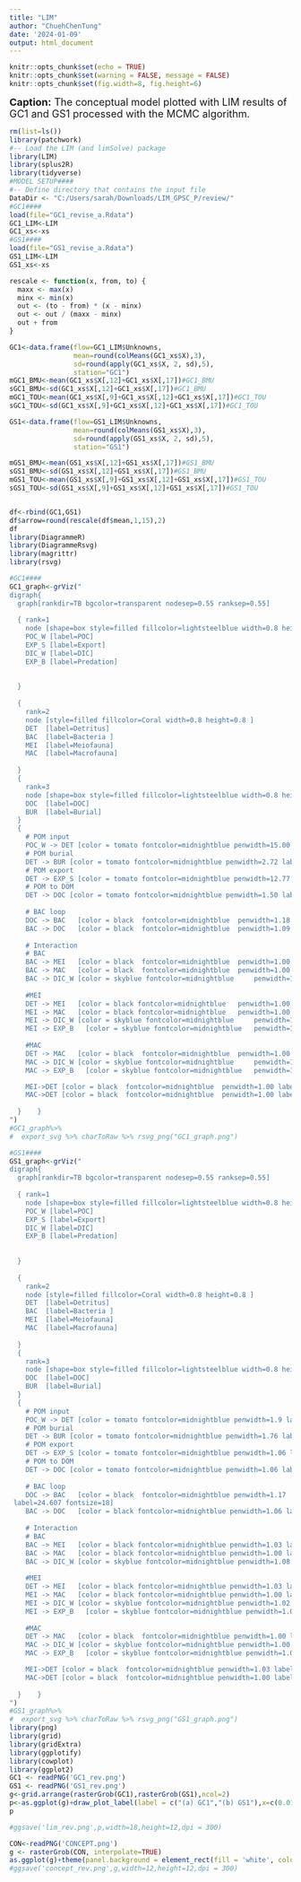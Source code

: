 ---
title: "LIM"
author: "ChuehChenTung"
date: '2024-01-09'
output: html_document
---

```{r setup, include=FALSE}
knitr::opts_chunk$set(echo = TRUE)
knitr::opts_chunk$set(warning = FALSE, message = FALSE) 
knitr::opts_chunk$set(fig.width=8, fig.height=6) 
```

<font size="4"> **Caption:** The conceptual model plotted with LIM results of GC1 and GS1 processed with the MCMC algorithm.

</font>

```{r}
rm(list=ls())
library(patchwork)
#-- Load the LIM (and limSolve) package 
library(LIM)
library(splus2R)
library(tidyverse)
#MODEL SETUP####
#-- Define directory that contains the input file
DataDir <- "C:/Users/sarah/Downloads/LIM_GPSC_P/review/"
#GC1####
load(file="GC1_revise_a.Rdata")
GC1_LIM<-LIM
GC1_xs<-xs
#GS1####
load(file="GS1_revise_a.Rdata")
GS1_LIM<-LIM
GS1_xs<-xs

rescale <- function(x, from, to) {
  maxx <- max(x)
  minx <- min(x)
  out <- (to - from) * (x - minx)
  out <- out / (maxx - minx)
  out + from
}

GC1<-data.frame(flow=GC1_LIM$Unknowns,
                mean=round(colMeans(GC1_xs$X),3),
                sd=round(apply(GC1_xs$X, 2, sd),5),
                station="GC1")
mGC1_BMU<-mean(GC1_xs$X[,12]+GC1_xs$X[,17])#GC1_BMU
sGC1_BMU<-sd(GC1_xs$X[,12]+GC1_xs$X[,17])#GC1_BMU
mGC1_TOU<-mean(GC1_xs$X[,9]+GC1_xs$X[,12]+GC1_xs$X[,17])#GC1_TOU
sGC1_TOU<-sd(GC1_xs$X[,9]+GC1_xs$X[,12]+GC1_xs$X[,17])#GC1_TOU

GS1<-data.frame(flow=GS1_LIM$Unknowns,
                mean=round(colMeans(GS1_xs$X),3),
                sd=round(apply(GS1_xs$X, 2, sd),5),
                station="GS1")

mGS1_BMU<-mean(GS1_xs$X[,12]+GS1_xs$X[,17])#GS1_BMU
sGS1_BMU<-sd(GS1_xs$X[,12]+GS1_xs$X[,17])#GS1_BMU
mGS1_TOU<-mean(GS1_xs$X[,9]+GS1_xs$X[,12]+GS1_xs$X[,17])#GS1_TOU
sGS1_TOU<-sd(GS1_xs$X[,9]+GS1_xs$X[,12]+GS1_xs$X[,17])#GS1_TOU


df<-rbind(GC1,GS1)
df$arrow=round(rescale(df$mean,1,15),2)
df
library(DiagrammeR)
library(DiagrammeRsvg)
library(magrittr)
library(rsvg)

#GC1####
GC1_graph<-grViz("
digraph{
  graph[rankdir=TB bgcolor=transparent nodesep=0.55 ranksep=0.55]
  
  { rank=1
    node [shape=box style=filled fillcolor=lightsteelblue width=0.8 height=0.3]
    POC_W [label=POC]
    EXP_S [label=Export]
    DIC_W [label=DIC]
    EXP_B [label=Predation]
    
    
  }
  
  {
    rank=2
    node [style=filled fillcolor=Coral width=0.8 height=0.8 ]
    DET  [label=Detritus]
    BAC  [label=Bacteria ]
    MEI  [label=Meiofauna]
    MAC  [label=Macrofauna]
    
  }  
  {
    rank=3
    node [shape=box style=filled fillcolor=lightsteelblue width=0.8 height=0.3]
    DOC  [label=DOC]
    BUR  [label=Burial]
  }  
  {
    # POM input
    POC_W -> DET [color = tomato fontcolor=midnightblue penwidth=15.00 label=2017.454 fontsize=18]
    # POM burial
    DET -> BUR [color = tomato fontcolor=midnightblue penwidth=2.72 label=248.475 fontsize=18]
    # POM export
    DET -> EXP_S [color = tomato fontcolor=midnightblue penwidth=12.77 label=1696.628 fontsize=18]
    # POM to DOM
    DET -> DOC [color = tomato fontcolor=midnightblue penwidth=1.50 label=72.271 fontsize=18]
    
    # BAC loop
    DOC -> BAC   [color = black  fontcolor=midnightblue	 penwidth=1.18 label=26.326 fontsize=18]
    BAC -> DOC   [color = black  fontcolor=midnightblue	 penwidth=1.09 label=12.448 fontsize=18]
    
    # Interaction
    # BAC
    BAC -> MEI   [color = black  fontcolor=midnightblue	 penwidth=1.00 label=0.073 fontsize=18]
    BAC -> MAC   [color = black  fontcolor=midnightblue	 penwidth=1.00 label=0.007 fontsize=18]
    BAC -> DIC_W [color = skyblue fontcolor=midnightblue	 penwidth=1.1 label=13.799 fontsize=18]
    
    #MEI
    DET -> MEI   [color = black fontcolor=midnightblue	 penwidth=1.00 label=0.073 fontsize=18]
    MEI -> MAC   [color = black fontcolor=midnightblue	 penwidth=1.00 label=0.006 fontsize=18]
    MEI -> DIC_W [color = skyblue fontcolor=midnightblue	 penwidth=1.00 label=0.051 fontsize=18]
    MEI -> EXP_B   [color = skyblue fontcolor=midnightblue	 penwidth=1.00 label=0.011 fontsize=18]
    
    #MAC
    DET -> MAC   [color = black  fontcolor=midnightblue	 penwidth=1.00 label=0.007 fontsize=18]
    MAC -> DIC_W [color = skyblue fontcolor=midnightblue	 penwidth=1.00 label=0.004 fontsize=18]
    MAC -> EXP_B   [color = skyblue fontcolor=midnightblue	 penwidth=1.00 label=0.004 fontsize=18]

    MEI->DET [color = black  fontcolor=midnightblue	 penwidth=1.00 label=0.079 fontsize=18]
    MAC->DET [color = black  fontcolor=midnightblue	 penwidth=1.00 label=0.011 fontsize=18]
    
  }    }
")
#GC1_graph%>%
#  export_svg %>% charToRaw %>% rsvg_png("GC1_graph.png")

#GS1####
GS1_graph<-grViz("
digraph{
  graph[rankdir=TB bgcolor=transparent nodesep=0.55 ranksep=0.55]
  
  { rank=1
    node [shape=box style=filled fillcolor=lightsteelblue width=0.8 height=0.3]
    POC_W [label=POC]
    EXP_S [label=Export]
    DIC_W [label=DIC]
    EXP_B [label=Predation]
    
    
  }
  
  {
    rank=2
    node [style=filled fillcolor=Coral width=0.8 height=0.8 ]
    DET  [label=Detritus]
    BAC  [label=Bacteria ]
    MEI  [label=Meiofauna]
    MAC  [label=Macrofauna]
    
  }  
  {
    rank=3
    node [shape=box style=filled fillcolor=lightsteelblue width=0.8 height=0.3]
    DOC  [label=DOC]
    BUR  [label=Burial]
  }  
  {
    # POM input
    POC_W -> DET [color = tomato fontcolor=midnightblue penwidth=1.9 label=130.046 fontsize=18]
    # POM burial
    DET -> BUR [color = tomato fontcolor=midnightblue penwidth=1.76 label=108.872 fontsize=18]
    # POM export
    DET -> EXP_S [color = tomato fontcolor=midnightblue penwidth=1.06 label=8.596 fontsize=18]
    # POM to DOM
    DET -> DOC [color = tomato fontcolor=midnightblue penwidth=1.06 label=8.655 fontsize=18]
    
    # BAC loop
    DOC -> BAC   [color = black  fontcolor=midnightblue penwidth=1.17
 label=24.607 fontsize=18]
    BAC -> DOC   [color = black fontcolor=midnightblue penwidth=1.06 label=8.205 fontsize=18]
    
    # Interaction
    # BAC
    BAC -> MEI   [color = black fontcolor=midnightblue penwidth=1.03 label=4.589 fontsize=18]
    BAC -> MAC   [color = black fontcolor=midnightblue penwidth=1.00 label=0.173 fontsize=18]
    BAC -> DIC_W [color = skyblue fontcolor=midnightblue penwidth=1.08 label=11.640 fontsize=18]
    
    #MEI
    DET -> MEI   [color = black fontcolor=midnightblue penwidth=1.03 label=3.762 fontsize=18]
    MEI -> MAC   [color = black fontcolor=midnightblue penwidth=1.00 label=0.151 fontsize=18]
    MEI -> DIC_W [color = skyblue fontcolor=midnightblue penwidth=1.02 label=2.854 fontsize=18]
    MEI -> EXP_B   [color = skyblue fontcolor=midnightblue penwidth=1.01 label=0.802 fontsize=18]
    
    #MAC
    DET -> MAC   [color = black  fontcolor=midnightblue penwidth=1.00 label=0.160 fontsize=18]
    MAC -> DIC_W [color = skyblue fontcolor=midnightblue penwidth=1.00 label=0.110 fontsize=18]
    MAC -> EXP_B   [color = skyblue fontcolor=midnightblue penwidth=1.00 label=0.101 fontsize=18]

    MEI->DET [color = black  fontcolor=midnightblue penwidth=1.03 label=4.543 fontsize=18]
    MAC->DET [color = black  fontcolor=midnightblue penwidth=1.00 label=0.275 fontsize=18]
    
  }    }
")
#GS1_graph%>%
#  export_svg %>% charToRaw %>% rsvg_png("GS1_graph.png")
library(png)
library(grid)
library(gridExtra)
library(ggplotify)
library(cowplot)
library(ggplot2)
GC1 <- readPNG('GC1_rev.png')
GS1 <- readPNG('GS1_rev.png')
g<-grid.arrange(rasterGrob(GC1),rasterGrob(GS1),ncol=2)
p<-as.ggplot(g)+draw_plot_label(label = c("(a) GC1","(b) GS1"),x=c(0.01,0.50),y=c(0.93,0.93))+ theme(panel.background = element_rect(fill = 'white', color = 'white'))
p

#ggsave('lim_rev.png',p,width=18,height=12,dpi = 300)

CON<-readPNG('CONCEPT.png') 
g <- rasterGrob(CON, interpolate=TRUE)
as.ggplot(g)+theme(panel.background = element_rect(fill = 'white', color = 'white'))
#ggsave('concept_rev.png',g,width=12,height=12,dpi = 300)

```
